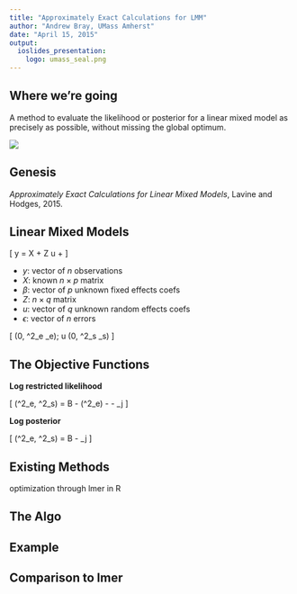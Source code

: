 ```yaml
---
title: "Approximately Exact Calculations for LMM"
author: "Andrew Bray, UMass Amherst"
date: "April 15, 2015"
output:
  ioslides_presentation:
    logo: umass_seal.png
---
```



## Where we're going

A method to evaluate the likelihood or posterior for a linear mixed model as precisely as possible,
without missing the global optimum.

<div class="centered">
![](http://i.imgur.com/G07twm2.gif)
</div>


## Genesis

*Approximately Exact Calculations for Linear Mixed Models*, Lavine and Hodges, 2015.


## Linear Mixed Models

\[ 
y = X \beta + Z u + \epsilon
\]

- $y$: vector of $n$ observations
- $X$: known $n \times p$ matrix
- $\beta$: vector of $p$ unknown fixed effects coefs
- $Z$: $n \times q$ matrix
- $u$: vector of $q$ unknown random effects coefs
- $\epsilon$: vector of $n$ errors

\[
\epsilon \sim \textrm{N}(0, \sigma^2_e \Sigma_e); \quad u \sim \textrm{N}(0, \sigma^2_s \Sigma_s)
\]

## The Objective Functions

**Log restricted likelihood**

\[
\log \textrm{RL} (\sigma^2_e, \sigma^2_s) = B - \frac{n_e}{2}\log(\sigma^2_e) - \frac{y'\Gamma_c \Gamma_c' y}{2 \sigma^2_e} - \frac{1}{2} \sum_j \left[ \log(a_j \sigma^2_s + \sigma^2_e) + \frac{\hat{v}^2_j}{a_j \sigma^2_s + \sigma^2_e} \right]
\]

**Log posterior**

\[
\log \pi (\sigma^2_e, \sigma^2_s) = B - \frac{1}{2}\sum_j \left[ c_j \log (a_j \sigma^2_s + b_j \sigma^2_e ) \frac{d_j}{a_j \sigma^2_s + b_j \sigma^2_e} \right]
\]

## Existing Methods

optimization through lmer in R

## The Algo

## Example

## Comparison to lmer

